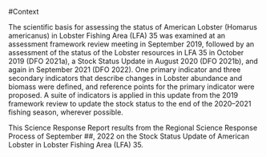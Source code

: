 #Context

The scientific basis for assessing the status of American Lobster (Homarus americanus) in
Lobster Fishing Area (LFA) 35 was examined at an assessment framework review meeting in
September 2019, followed by an assessment of the status of the Lobster resources in LFA 35 in
October 2019 (DFO 2021a), a Stock Status Update in August 2020 (DFO 2021b), and again in September 2021 (DFO 2022). One
primary indicator and three secondary indicators that describe changes in Lobster abundance
and biomass were defined, and reference points for the primary indicator were proposed. A
suite of indicators is applied in this update from the 2019 framework review to update the stock
status to the end of the 2020–2021 fishing season, wherever possible.
 
This Science Response Report results from the Regional Science Response Process of
September ##, 2022 on the Stock Status Update of American Lobster in Lobster Fishing Area
(LFA) 35.